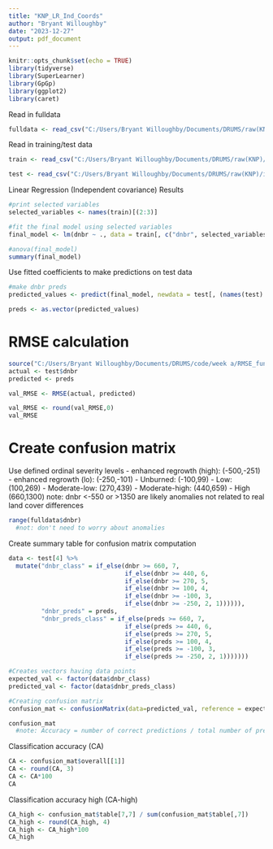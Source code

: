 ---
title: "KNP_LR_Ind_Coords"
author: "Bryant Willoughby"
date: "2023-12-27"
output: pdf_document
---

```{r setup, include=FALSE}
knitr::opts_chunk$set(echo = TRUE)
library(tidyverse)
library(SuperLearner)
library(GpGp)
library(ggplot2)
library(caret)
```

Read in fulldata
```{r}
fulldata <- read_csv("C:/Users/Bryant Willoughby/Documents/DRUMS/raw(KNP)/Final data sets/prefire_knp_blr_grouped_standard_finaldata.csv")
```

Read in training/test data 
```{r}
train <- read_csv("C:/Users/Bryant Willoughby/Documents/DRUMS/raw(KNP)/intermediate/KNP_traindata.csv")

test <- read_csv("C:/Users/Bryant Willoughby/Documents/DRUMS/raw(KNP)/intermediate/KNP_testdata.csv")
```


Linear Regression (Independent covariance) Results 
```{r}
#print selected variables 
selected_variables <- names(train)[(2:3)]

#fit the final model using selected variables 
final_model <- lm(dnbr ~ ., data = train[, c("dnbr", selected_variables)])

#anova(final_model)
summary(final_model) 

```

Use fitted coefficients to make predictions on test data 
```{r}
#make dnbr preds 
predicted_values <- predict(final_model, newdata = test[, (names(test) %in% c("Lat", "Lon"))])

preds <- as.vector(predicted_values)
```

# RMSE calculation
```{r}
source("C:/Users/Bryant Willoughby/Documents/DRUMS/code/week a/RMSE_function.R")
actual <- test$dnbr
predicted <- preds

val_RMSE <- RMSE(actual, predicted)

val_RMSE <- round(val_RMSE,0)
val_RMSE
```

# Create confusion matrix
Use defined ordinal severity levels
- enhanced regrowth (high): (-500,-251)
- enhanced regrowth (lo): (-250,-101)
- Unburned: (-100,99)
- Low: (100,269)
- Moderate-low: (270,439)
- Moderate-high: (440,659)
- High (660,1300)
note: dnbr <-550 or >1350 are likely anomalies not related to real land cover differences

```{r}
range(fulldata$dnbr)
  #not: don't need to worry about anomalies
```

Create summary table for confusion matrix computation
```{r}
data <- test[4] %>%
  mutate("dnbr_class" = if_else(dnbr >= 660, 7, 
                                if_else(dnbr >= 440, 6, 
                                if_else(dnbr >= 270, 5,
                                if_else(dnbr >= 100, 4,
                                if_else(dnbr >= -100, 3, 
                                if_else(dnbr >= -250, 2, 1)))))), 
         "dnbr_preds" = preds, 
         "dnbr_preds_class" = if_else(preds >= 660, 7, 
                                if_else(preds >= 440, 6, 
                                if_else(preds >= 270, 5,
                                if_else(preds >= 100, 4,
                                if_else(preds >= -100, 3, 
                                if_else(preds >= -250, 2, 1)))))))

```


```{r}
#Creates vectors having data points
expected_val <- factor(data$dnbr_class)
predicted_val <- factor(data$dnbr_preds_class)

#Creating confusion matrix
confusion_mat <- confusionMatrix(data=predicted_val, reference = expected_val)

confusion_mat
  #note: Accuracy = number of correct predictions / total number of predictions
```

Classification accuracy (CA)
```{r}
CA <- confusion_mat$overall[[1]]
CA <- round(CA, 3)
CA <- CA*100
CA
```

Classification accuracy high (CA-high)
```{r}
CA_high <- confusion_mat$table[7,7] / sum(confusion_mat$table[,7])
CA_high <- round(CA_high, 4)
CA_high <- CA_high*100
CA_high
```

